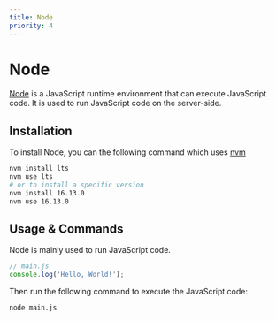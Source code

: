 ```yaml
---
title: Node
priority: 4
---
```


# Node

[Node](https://nodejs.org/en) is a JavaScript runtime environment that can execute JavaScript code. It is used to run JavaScript code on the server-side.

## Installation

To install Node, you can the following command which uses [nvm](./nvm)

```sh
nvm install lts
nvm use lts
# or to install a specific version
nvm install 16.13.0
nvm use 16.13.0
```

## Usage & Commands

Node is mainly used to run JavaScript code.

```js
// main.js
console.log('Hello, World!');
```

Then run the following command to execute the JavaScript code:

```sh
node main.js
```
